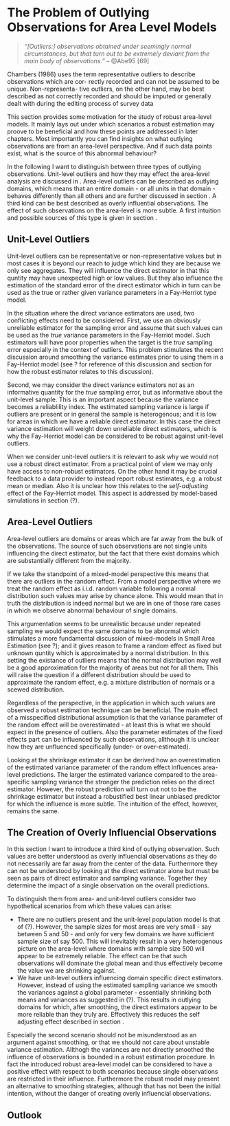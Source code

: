 # The Problem of Outlying Observations for Area Level Models

> *"[Outliers:] observations obtained under seemingly normal circumstances, but
that turn out to be extremely deviant from the main body of observations."* --
@Abe95[69]

Chambers (1986) uses
the term representative outliers to describe observations which are cor-
rectly recorded and can not be assumed to be unique. Non-representa-
tive outliers, on the other hand, may be best described as not correctly
recorded and should be imputed or generally dealt with during the
editing process of survey data

This section provides some motivation for the study of robust area-level models.
It mainly lays out under which scenarios a robust estimation may proove to be
beneficial and how these points are addressed in later chapters. Most importantly
you can find insights on what outlying observations are from an area-level
perspective. And if such data points exist, what is the source of this abnormal
behaviour?

In the following I want to distinguish between three types of outlying 
observations. Unit-level outliers and how they may effect the area-level 
analysis are discussed in \ref{sec:unit-level-outliers}. Area-level outliers can
be described as outlying domains, which means that an entire domain - or all 
units in that domain - behaves differently than all others and are further 
discussed in section \ref{sec:area-level-outliers}. A third kind can be best 
described as overly influential observations. The effect of such observations on
the area-level is more subtle. A first intuition and possible sources of this
type is given in section \ref{sec:overly-influencial-observations}.

## Unit-Level Outliers
\label{sec:unit-level-outliers}

Unit-level outliers can be representative or non-representative values but in
most cases it is beyond our reach to judge which kind they are because we only
see aggregates. They will influence the direct estimator in that this quntity
may have unexpected high or low values. But they also influence the estimation
of the standard error of the direct estimator which in turn can be used as the
true or rather given variance parameters in a Fay-Herriot type model.

In the situation where the direct variance estimators are used, two conflicting
effects need to be considered. First, we use an obviously unreliable estimator
for the sampling error and assume that such values can be used as the *true* 
variance parameters in the Fay-Herriot model. Such estimators will have poor 
properties when the target is the *true* sampling error especially in the 
context of outliers. This problem stimulates the recent discussion around 
smoothing the variance estimates prior to using them in a Fay-Herriot model (see
? for reference of this discussion and section 
\ref{sec:overly-influencial-observations} for how the robust estimator relates 
to this discussion).

Second, we may consider the direct variance estimators not as an informative
quantity for the *true* sampling error, but as informative about the unit-level
sample. This is an important aspect because the variance becomes a reliablility
index. The estimated sampling variance is large if outliers are present or in
general the sample is heterogenous; and it is low for areas in which we have a 
reliable direct estimator. In this case the direct variance estimation will 
weight down unreliable direct estimators, which is why the Fay-Herriot model can
be considered to be robust against unit-level outliers.

When we consider unit-level outliers it is relevant to ask why we would not use 
a robust direct estimator. From a practical point of view we may only have
access to non-robust estimators. On the other hand it may be crucial feedback to
a data provider to instead report robust estimates, e.g. a robust mean or 
median. Also it is unclear how this relates to the *self-adjusting* effect of 
the Fay-Herriot model. This aspect is addressed by model-based simulations in
section (?).


## Area-Level Outliers
\label{sec:area-level-outliers}

Area-level outliers are domains or areas which are far away from the bulk of the
observations. The source of such observations are not single units influencing
the direct estimator, but the fact that there exist domains which are
substantially different from the majority.

If we take the standpoint of a mixed-model perspective this means that there are
outliers in the random effect. From a model perspective where we treat the
random effect as i.i.d. random variable following a normal distribution such
values may arise by chance alone. This would mean that in truth the distribution
is indeed normal but we are in one of those rare cases in which we observe
abnormal behaviour of single domains. 

This argumentation seems to be unrealistic because under repeated sampling we
would expect the same domains to be abnormal which stimulates a more fundamental
discussion of mixed-models in Small Area Estimation (see ?); and it gives reason
to frame a random effect as fixed but unknown quntity which is approximated by a
normal distribution. In this setting the existance of outliers means that the 
normal distribution may well be a good approximation for the majority of areas 
but not for all them. This will raise the question if a different distribution
should be used to approximate the random effect, e.g. a mixture distribution of
normals or a scewed distribution.

Regardless of the perspective, in the application in which such values are 
observed a robust estimation technique can be beneficial. The main effect of a 
misspecified distributional assumption is that the variance parameter of the 
random effect will be overestimated - at least this is what we should expect in 
the presence of outliers. Also the parameter estimates of the fixed effects part
can be influenced by such observations, allthough it is unclear how they are
unfluenced specifically (under- or over-estimated).

Looking at the shrinkage estimator it can be derived how an overestimation of
the estimated variance parameter of the random effect influences area-level 
predictions. The larger the estimated variance compared to the area-specific 
sampling variance the stronger the prediction relies on the direct estimator.
However, the robust prediction will turn out not to be the shrinkage estimator
but instead a robustified best linear unbiased predictor for which the influence
is more subtle. The intuition of the effect, however, remains the same.


## The Creation of Overly Influencial Observations
\label{sec:overly-influencial-observations}

In this section I want to introduce a third kind of outlying observation. Such
values are better understood as overly influencial observations as they do not
necessarily are far away from the center of the data. Furthermore they can not
be understood by looking at the direct estimator alone but must be seen as pairs
of direct estimator and sampling variance. Together they determine the impact of
a single observation on the overall predictions.

To distinguish them from area- and unit-level outliers consider two hypothetical
scenarios from which these values can arise:

- There are no outliers present and the unit-level population model is that of 
(?). However, the sample sizes for most areas are very small - say between 5 and
50 - and only for very few domains we have sufficient sample size of say 500. 
This will inevitably result in a very heterogenous picture on the 
area-level where domains with sample size 500 will appear to be extremely 
reliable. The effect can be that such observations will dominate the global mean
and thus effectively become the value we are shrinking against.
- We have unit-level outliers influencing domain specific direct estimators. 
However, instead of using the estimated sampling variance we smooth the 
variances against a global parameter - essentially shrinking both means and 
variances as suggested in (?). This results in outlying domains for which, after
smoothing, the direct estimators appear to be more reliable than they truly are.
Effectively this reduces the self adjusting effect described in section 
\ref{sec:unit-level-outliers}.

Especially the second scenario should not be misunderstood as an argument
against smoothing, or that we should not care about unstable variance
estimation. Allthogh the variances are not directly smoothed the influence of
observations is bounded in a robust estimation procedure. In fact the introduced
robust area-level model can be considered to have a positive effect with respect
to both scenarios because single observations are restricted in their influence.
Furthermore the robust model may present an alternative to smoothing strategies,
although that has not been the initial intention, without the danger of creating
overly influencial observations.

## Outlook


